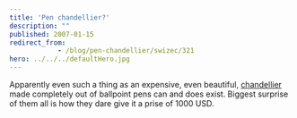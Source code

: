 ```yaml
---
title: 'Pen chandellier?'
description: ""
published: 2007-01-15
redirect_from: 
            - /blog/pen-chandellier/swizec/321
hero: ../../../defaultHero.jpg
---
```

Apparently even such a thing as an expensive, even beautiful, [chandellier](http://inhabitat.com/2007/01/10/bic-ballpoint-pen-chandelier/) made completely out of ballpoint pens can and does exist. Biggest surprise of them all is how they dare give it a prise of 1000 USD.